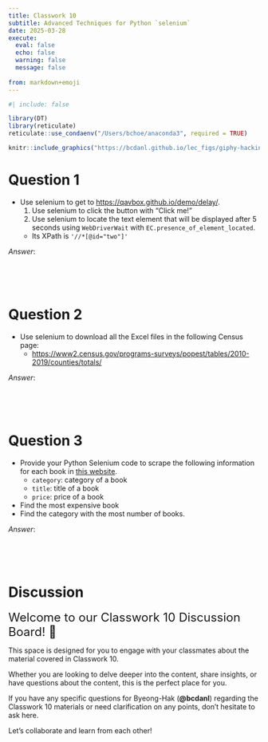```yaml
---
title: Classwork 10
subtitle: Advanced Techniques for Python `selenium`
date: 2025-03-28
execute: 
  eval: false
  echo: false
  warning: false
  message: false
  
from: markdown+emoji
---
```

```r
#| include: false

library(DT)
library(reticulate)
reticulate::use_condaenv("/Users/bchoe/anaconda3", required = TRUE)
```



```r
knitr::include_graphics("https://bcdanl.github.io/lec_figs/giphy-hacking-start.gif")
```


# Question 1
- Use selenium to get to [https://qavbox.github.io/demo/delay/](https://qavbox.github.io/demo/delay/){target="_blank"}.
  1. Use selenium to click the button with "Click me!"
  2. Use selenium to locate the text element that will be displayed after 5 seconds using `WebDriverWait` with `EC.presence_of_element_located`.
    - Its XPath is `'//*[@id="two"]'`

*Answer*:
```python

```

<br><br>

# Question 2
- Use selenium to download all the Excel files in the following Census page:
  - [https://www2.census.gov/programs-surveys/popest/tables/2010-2019/counties/totals/](https://www2.census.gov/programs-surveys/popest/tables/2010-2019/counties/totals/){target="_blank"}

*Answer*:
```python

```

<br><br>

# Question 3

- Provide your Python Selenium code to scrape the following information for each book in [this website](http://books.toscrape.com){target="_blank"}.
  - `category`: category of a book
  - `title`: title of a book
  - `price`: price of a book
  
- Find the most expensive book
- Find the category with the most number of books.

*Answer*:
```python

```


<br><br>

# Discussion

<font size = "5">Welcome to our Classwork 10 Discussion Board! 👋 </font>


This space is designed for you to engage with your classmates about the material covered in Classwork 10.

Whether you are looking to delve deeper into the content, share insights, or have questions about the content, this is the perfect place for you.

If you have any specific questions for Byeong-Hak (**@bcdanl**) regarding the Classwork 10 materials or need clarification on any points, don't hesitate to ask here. 

Let's collaborate and learn from each other!

